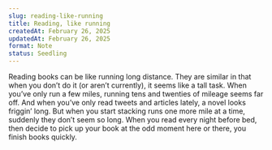 ```yaml
---
slug: reading-like-running
title: Reading, like running
createdAt: February 26, 2025
updatedAt: February 26, 2025
format: Note
status: Seedling
---
```


Reading books can be like running long distance. They are similar in that when you don’t do it (or aren’t currently), it seems like a tall task. When you’ve only run a few miles, running tens and twenties of mileage seems far off. And when you’ve only read tweets and articles lately, a novel looks friggin’ long. But when you start stacking runs one more mile at a time, suddenly they don’t seem so long. When you read every night before bed, then decide to pick up your book at the odd moment here or there, you finish books quickly.
